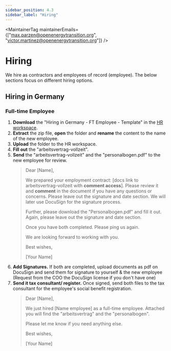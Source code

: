 ```yaml
---
sidebar_position: 4.3
sidebar_label: "Hiring"
---
```



<MaintainerTag maintainerEmails={["max.parzen@openenergytransition.org", "victor.martinez@openenergytransition.org"]} />

# Hiring

We hire as contractors and employees of record (employee). 
The below sections focus on different hiring options.

## Hiring in Germany

### Full-time Employee

1. **Download** the "Hiring in Germany - FT Employee - Template" in the [HR workspace](https://drive.google.com/drive/folders/149CKkOlldop5jSEL1ux83F8Gpj1nNC9l?usp=sharing).
2. **Extract** the zip file, **open** the folder and **rename** the content to the name of the new employee.
3. **Upload** the folder to the HR workspace.
4. **Fill out** the "arbeitsvertrag-vollzeit".
5. **Send** the "arbeitsvertrag-vollzeit" and the "personalbogen.pdf" to the new employee for review.
    > Dear [Name],
    >
    > We prepared your employment contract: [docs link to arbeitsvertrag-vollzeit with **comment access**]. 
    > Please review it and **comment** in the document if you have any questions or concerns. 
    > Please leave out the signature and date section. We will later use DocuSign for the signature process.
    >
    > Further, please download the "Personalbogen.pdf" and fill it out. 
    > Again, please leave out the signature and date section. 
    >
    > Once you have both completed. Please ping us again.
    >
    > We are looking forward to working with you.
    >
    > Best wishes,
    >
    > [Your Name]
6. **Add Signatures.** If both are completed, upload documents as pdf on DocuSign and
send them for signature to yourself & the new employee
(Request from the COO the DocuSign license if you don't have one)
7. **Send it tax consultant/ register.** Once signed, send both files to the
tax consultant for the employee's social benefit registration.
    > Dear [Name],
    >
    > We just hired [Name employee] as a full-time employee.
    > Attached you will find the "arbeitsvertrag" and the "personalbogen".
    >
    > Please let me know if you need anything else.
    >
    > Best wishes,
    >
    > [Your Name]
